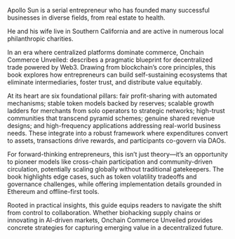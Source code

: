 Apollo Sun is a serial entrepreneur who has founded many successful businesses in diverse fields, from real estate to health. 

He and his wife live in Southern California and are active in numerous local philanthropic charities.


In an era where centralized platforms dominate commerce, Onchain Commerce Unveiled: describes a pragmatic blueprint for decentralized trade powered by Web3. Drawing from blockchain's core principles, this book explores how entrepreneurs can build self-sustaining ecosystems that eliminate intermediaries, foster trust, and distribute value equitably.

At its heart are six foundational pillars: fair profit-sharing with automated mechanisms; stable token models backed by reserves; scalable growth ladders for merchants from solo operators to strategic networks; high-trust communities that transcend pyramid schemes; genuine shared revenue designs; and high-frequency applications addressing real-world business needs. These integrate into a robust framework where expenditures convert to assets, transactions drive rewards, and participants co-govern via DAOs.

For forward-thinking entrepreneurs, this isn't just theory—it's an opportunity to pioneer models like cross-chain participation and community-driven circulation, potentially scaling globally without traditional gatekeepers. The book highlights edge cases, such as token volatility tradeoffs and governance challenges, while offering implementation details grounded in Ethereum and offline-first tools.

Rooted in practical insights, this guide equips readers to navigate the shift from control to collaboration. Whether biohacking supply chains or innovating in AI-driven markets, Onchain Commerce Unveiled provides concrete strategies for capturing emerging value in a decentralized future.